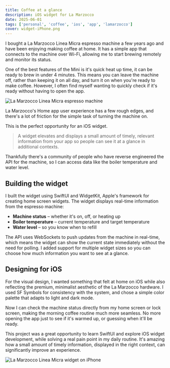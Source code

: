 ```yaml
---
title: Coffee at a glance
description: iOS widget for La Marzocco
date: 2025-06-01
tags: ['personal', 'coffee', 'ios', 'app', 'lamarzocco']
cover: widget-iPhone.png
---
```



I bought a La Marzocco Linea Micra espresso machine a few years ago and have been enjoying making coffee at home. It has a simple app that connects to the machine over Wi-Fi, allowing me to start brewing remotely and monitor its status.

One of the best features of the Mini is it's quick heat up time, it can be ready to brew in under 4 minutes. This means you can leave the machine off, rather than keeping it on all day, and turn it on when you're ready to make coffee.
However, I often find myself wanting to quickly check if it's ready without having to open the app.

![La Marzocco Linea Micra espresso machine](linea-micra-kitchen.png)

La Marzocco's Home app user experience has a few rough edges, and there's a lot of friction for the simple task of turning the machine on.

This is the perfect opportunity for an iOS widget.

> A widget elevates and displays a small amount of timely, relevant information from your app so people can see it at a glance in additional contexts.

Thankfully there's a community of people who have reverse engineered the API for the machine, so I can access data like the boiler temperature and water level.

## Building the widget

I built the widget using SwiftUI and WidgetKit, Apple's framework for creating home screen widgets. The widget displays real-time information from the espresso machine:

- **Machine status** – whether it's on, off, or heating up
- **Boiler temperature** – current temperature and target temperature
- **Water level** – so you know when to refill

The API uses WebSockets to push updates from the machine in real-time, which means the widget can show the current state immediately without the need for polling. I added support for multiple widget sizes so you can choose how much information you want to see at a glance.

## Designing for iOS

For the visual design, I wanted something that felt at home on iOS while also reflecting the premium, minimalist aesthetic of the La Marzocco hardware. I used SF Symbols for consistency with the system, and chose a simple color palette that adapts to light and dark mode.

<LaMarzoccoWidget />

Now I can check the machine status directly from my home screen or lock screen, making the morning coffee routine much more seamless. No more opening the app just to see if it's warmed up, or guessing when it'll be ready.

This project was a great opportunity to learn SwiftUI and explore iOS widget development, while solving a real pain point in my daily routine. It's amazing how a small amount of timely information, displayed in the right context, can significantly improve an experience.

![La Marzocco Linea Micra widget on iPhone](widget-iPhone.png)

